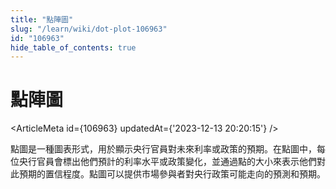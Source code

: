 ```yaml
---
title: "點陣圖"
slug: "/learn/wiki/dot-plot-106963"
id: "106963"
hide_table_of_contents: true
---
```



# 點陣圖

<ArticleMeta id={106963} updatedAt={'2023-12-13 20:20:15'} />
<div className='border-solid border-b border-t-0 my-4 border-[var(--ifm-color-gray-300)]' />

點圖是一種圖表形式，用於顯示央行官員對未來利率或政策的預期。在點圖中，每位央行官員會標出他們預計的利率水平或政策變化，並通過點的大小來表示他們對此預期的置信程度。點圖可以提供市場參與者對央行政策可能走向的預測和預期。
